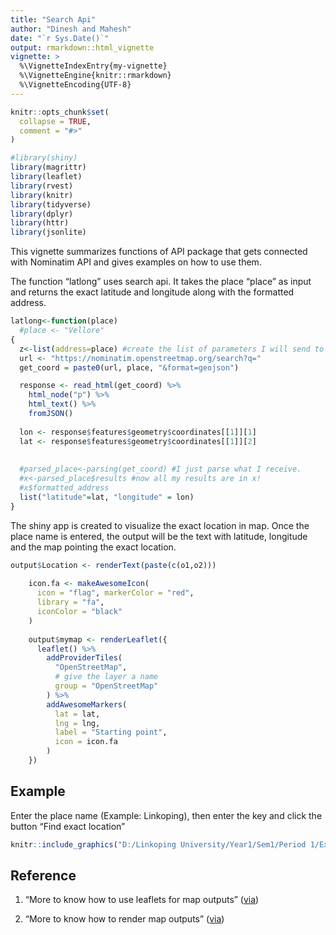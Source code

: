 ```yaml
---
title: "Search Api"
author: "Dinesh and Mahesh"
date: "`r Sys.Date()`"
output: rmarkdown::html_vignette
vignette: >
  %\VignetteIndexEntry{my-vignette}
  %\VignetteEngine{knitr::rmarkdown}
  %\VignetteEncoding{UTF-8}
---
```


```r
knitr::opts_chunk$set(
  collapse = TRUE,
  comment = "#>"
)
```

```r
#library(shiny)
library(magrittr)
library(leaflet)
library(rvest)
library(knitr)
library(tidyverse)
library(dplyr)
library(httr)
library(jsonlite)
```

This vignette summarizes functions of API package that gets connected with Nominatim API and gives examples on how to use them.

The function "latlong" uses search api. It takes the place "place" as input and returns the exact latitude and longitude along with the formatted address.

```r
latlong<-function(place)
  #place <- "Vellore"
{
  z<-list(address=place) #create the list of parameters I will send to google.
  url <- "https://nominatim.openstreetmap.org/search?q="
  get_coord = paste0(url, place, "&format=geojson")

  response <- read_html(get_coord) %>%
    html_node("p") %>%
    html_text() %>%
    fromJSON()
  
  lon <- response$features$geometry$coordinates[[1]][1]
  lat <- response$features$geometry$coordinates[[1]][2]
  
  
  #parsed_place<-parsing(get_coord) #I just parse what I receive.
  #x<-parsed_place$results #now all my results are in x!
  #x$formatted_address
  list("latitude"=lat, "longitude" = lon)
}
```
The shiny app is created to visualize the exact location in map. Once the place name is entered, the output will be the text with latitude, longitude and the map pointing the exact location.

```r
output$Location <- renderText(paste(c(o1,o2)))
    
    icon.fa <- makeAwesomeIcon(
      icon = "flag", markerColor = "red",
      library = "fa",
      iconColor = "black"
    )
    
    output$mymap <- renderLeaflet({
      leaflet() %>%
        addProviderTiles(
          "OpenStreetMap",
          # give the layer a name
          group = "OpenStreetMap"
        ) %>%
        addAwesomeMarkers(
          lat = lat,
          lng = lng,
          label = "Starting point",
          icon = icon.fa
        )
    })
```

## Example

Enter the place name (Example: Linkoping), then enter the key and click the button "Find exact location"

```r
knitr::include_graphics("D:/Linkoping University/Year1/Sem1/Period 1/Example.png")
```

## Reference

1. "More to know how to use leaflets for map outputs"
([via](https://bookdown.org/nicohahn/making_maps_with_r5/docs/leaflet.html))

2. "More to know how to render map outputs"
([via](https://shiny.rstudio.com/tutorial/written-tutorial/lesson5/))
